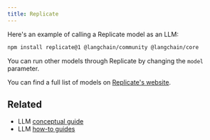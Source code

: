 ```yaml
---
title: Replicate
---
```


Here's an example of calling a Replicate model as an LLM:


<IntegrationInstallTooltip/>

```bash npm
npm install replicate@1 @langchain/community @langchain/core
```


<ReplicateLlama2 />

You can run other models through Replicate by changing the `model` parameter.

You can find a full list of models on [Replicate's website](https://replicate.com/explore).

## Related

- LLM [conceptual guide](/oss/concepts/text_llms)
- LLM [how-to guides](/oss/how-to/#llms)

